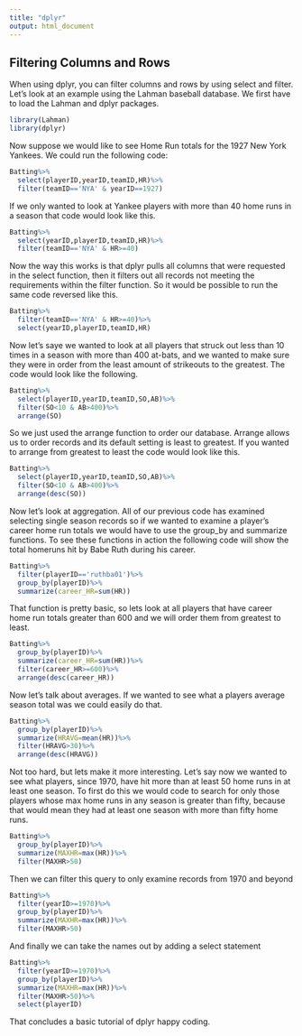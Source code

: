 ```yaml
---
title: "dplyr"
output: html_document
---
```


## Filtering Columns and Rows

When using dplyr, you can filter columns and rows by using select and filter. Let's look at an example using the Lahman baseball database. We first have to load the Lahman and dplyr packages.

```r
library(Lahman)
library(dplyr)
```

Now suppose we would like to see Home Run totals for the 1927 New York Yankees. We could run the following code:

```r
Batting%>%
  select(playerID,yearID,teamID,HR)%>%
  filter(teamID=='NYA' & yearID==1927)
```

If we only wanted to look at Yankee players with more than 40 home runs in a season that code would look like this.

```r
Batting%>%
  select(yearID,playerID,teamID,HR)%>%
  filter(teamID=='NYA' & HR>=40)

```
Now the way this works is that dplyr pulls all columns that were requested in the select function, then it filters out all records not meeting the requirements within the filter function. So it would be possible to run the same code reversed like this.

```r
Batting%>%
  filter(teamID=='NYA' & HR>=40)%>%
  select(yearID,playerID,teamID,HR)
```
Now let's saye we wanted to look at all players that struck out less than 10 times in a season with more than 400 at-bats, and we wanted to make sure they were in order from the least amount of strikeouts to the greatest. The code would look like the following.

```r
Batting%>%
  select(playerID,yearID,teamID,SO,AB)%>%
  filter(SO<10 & AB>400)%>%
  arrange(SO)
```
So we just used the arrange function to order our database. Arrange allows us to order records and its default setting is least to greatest. If you wanted to arrange from greatest to least the code would look like this.

```r
Batting%>%
  select(playerID,yearID,teamID,SO,AB)%>%
  filter(SO<10 & AB>400)%>%
  arrange(desc(SO))
```
Now let's look at aggregation. All of our previous code has examined selecting single season records so if we wanted to examine a player's career home run totals we would have to use the group_by and summarize functions. To see these functions in action the following code will show the total homeruns hit by Babe Ruth during his career.

```r
Batting%>%
  filter(playerID=='ruthba01')%>%
  group_by(playerID)%>%
  summarize(career_HR=sum(HR))

```
That function is pretty basic, so lets look at all players that have career home run totals greater than 600 and we will order them from greatest to least.

```r
Batting%>%
  group_by(playerID)%>%
  summarize(career_HR=sum(HR))%>%
  filter(career_HR>=600)%>%
  arrange(desc(career_HR))
```

Now let's talk about averages. If we wanted to see what a players average season total was we could easily do that.

```r
Batting%>%
  group_by(playerID)%>%
  summarize(HRAVG=mean(HR))%>%
  filter(HRAVG>30)%>%
  arrange(desc(HRAVG))
```

Not too hard, but lets make it more interesting. Let's say now we wanted to see what players, since 1970, have hit more than at least 50 home runs in at least one season. To first do this we would code to search for only those players whose max home runs in any season is greater than fifty, because that would mean they had at least one season with more than fifty home runs. 

```r
Batting%>%
  group_by(playerID)%>%
  summarize(MAXHR=max(HR))%>%
  filter(MAXHR>50)
```

Then we can filter this query to only examine records from 1970 and beyond

```r
Batting%>%
  filter(yearID>=1970)%>%
  group_by(playerID)%>%
  summarize(MAXHR=max(HR))%>%
  filter(MAXHR>50)
```
And finally we can take the names out by adding a select statement

```r
Batting%>%
  filter(yearID>=1970)%>%
  group_by(playerID)%>%
  summarize(MAXHR=max(HR))%>%
  filter(MAXHR>50)%>%
  select(playerID)

```

That concludes a basic tutorial of dplyr happy coding.

